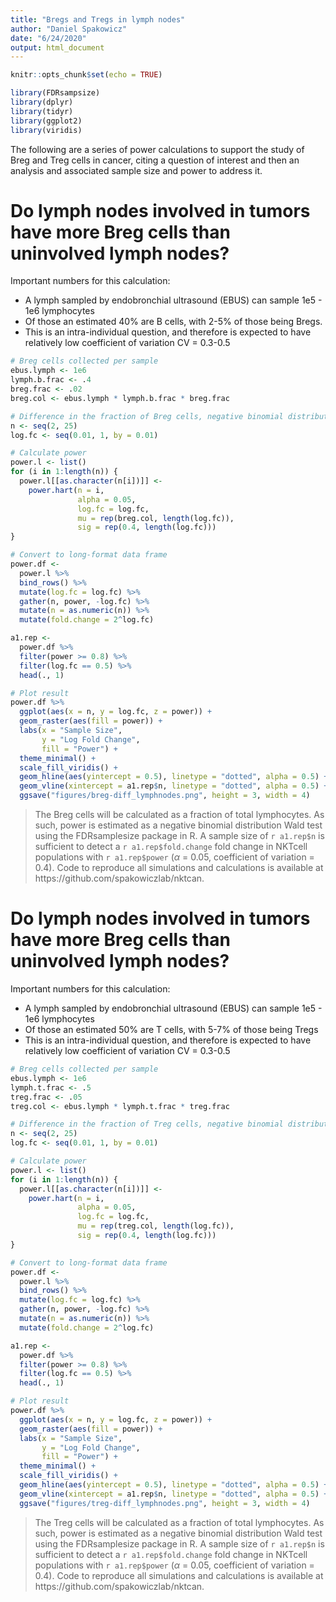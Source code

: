 ```yaml
---
title: "Bregs and Tregs in lymph nodes"
author: "Daniel Spakowicz"
date: "6/24/2020"
output: html_document
---
```


```r
knitr::opts_chunk$set(echo = TRUE)

library(FDRsampsize)
library(dplyr)
library(tidyr)
library(ggplot2)
library(viridis)
```

The following are a series of power calculations to support the study of Breg and Treg cells in cancer, citing a question of interest and then an analysis and associated sample size and power to address it.

# Do lymph nodes involved in tumors have more Breg cells than uninvolved lymph nodes?

Important numbers for this calculation:

* A lymph sampled by endobronchial ultrasound (EBUS) can sample 1e5 - 1e6 lymphocytes
* Of those an estimated 40% are B cells, with 2-5% of those being Bregs.
* This is an intra-individual question, and therefore is expected to have relatively low coefficient of variation CV = 0.3-0.5

```r
# Breg cells collected per sample
ebus.lymph <- 1e6
lymph.b.frac <- .4
breg.frac <- .02
breg.col <- ebus.lymph * lymph.b.frac * breg.frac

# Difference in the fraction of Breg cells, negative binomial distribution
n <- seq(2, 25)
log.fc <- seq(0.01, 1, by = 0.01)

# Calculate power 
power.l <- list()
for (i in 1:length(n)) {
  power.l[[as.character(n[i])]] <- 
    power.hart(n = i, 
               alpha = 0.05, 
               log.fc = log.fc,
               mu = rep(breg.col, length(log.fc)), 
               sig = rep(0.4, length(log.fc)))
}

# Convert to long-format data frame
power.df <- 
  power.l %>%
  bind_rows() %>%
  mutate(log.fc = log.fc) %>%
  gather(n, power, -log.fc) %>%
  mutate(n = as.numeric(n)) %>%
  mutate(fold.change = 2^log.fc)

a1.rep <- 
  power.df %>%
  filter(power >= 0.8) %>%
  filter(log.fc == 0.5) %>%
  head(., 1)

# Plot result
power.df %>%
  ggplot(aes(x = n, y = log.fc, z = power)) +
  geom_raster(aes(fill = power)) +
  labs(x = "Sample Size",
       y = "Log Fold Change",
       fill = "Power") +
  theme_minimal() +
  scale_fill_viridis() +
  geom_hline(aes(yintercept = 0.5), linetype = "dotted", alpha = 0.5) +
  geom_vline(xintercept = a1.rep$n, linetype = "dotted", alpha = 0.5) +
  ggsave("figures/breg-diff_lymphnodes.png", height = 3, width = 4)

```

> The Breg cells will be calculated as a fraction of total lymphocytes. As such, power is estimated as a negative binomial distribution Wald test using the FDRsamplesize package in R. A sample size of `r a1.rep$n` is sufficient to detect a `r a1.rep$fold.change` fold change in NKTcell populations with `r a1.rep$power` ($\alpha$ = 0.05, coefficient of variation = 0.4). Code to reproduce all simulations and calculations is available at https://github.com/spakowiczlab/nktcan.


# Do lymph nodes involved in tumors have more Breg cells than uninvolved lymph nodes?

Important numbers for this calculation:

* A lymph sampled by endobronchial ultrasound (EBUS) can sample 1e5 - 1e6 lymphocytes
* Of those an estimated 50% are T cells, with 5-7% of those being Tregs
* This is an intra-individual question, and therefore is expected to have relatively low coefficient of variation CV = 0.3-0.5

```r
# Breg cells collected per sample
ebus.lymph <- 1e6
lymph.t.frac <- .5
treg.frac <- .05
treg.col <- ebus.lymph * lymph.t.frac * treg.frac

# Difference in the fraction of Treg cells, negative binomial distribution
n <- seq(2, 25)
log.fc <- seq(0.01, 1, by = 0.01)

# Calculate power 
power.l <- list()
for (i in 1:length(n)) {
  power.l[[as.character(n[i])]] <- 
    power.hart(n = i, 
               alpha = 0.05, 
               log.fc = log.fc,
               mu = rep(treg.col, length(log.fc)), 
               sig = rep(0.4, length(log.fc)))
}

# Convert to long-format data frame
power.df <- 
  power.l %>%
  bind_rows() %>%
  mutate(log.fc = log.fc) %>%
  gather(n, power, -log.fc) %>%
  mutate(n = as.numeric(n)) %>%
  mutate(fold.change = 2^log.fc)

a1.rep <- 
  power.df %>%
  filter(power >= 0.8) %>%
  filter(log.fc == 0.5) %>%
  head(., 1)

# Plot result
power.df %>%
  ggplot(aes(x = n, y = log.fc, z = power)) +
  geom_raster(aes(fill = power)) +
  labs(x = "Sample Size",
       y = "Log Fold Change",
       fill = "Power") +
  theme_minimal() +
  scale_fill_viridis() +
  geom_hline(aes(yintercept = 0.5), linetype = "dotted", alpha = 0.5) +
  geom_vline(xintercept = a1.rep$n, linetype = "dotted", alpha = 0.5) +
  ggsave("figures/treg-diff_lymphnodes.png", height = 3, width = 4)

```

> The Treg cells will be calculated as a fraction of total lymphocytes. As such, power is estimated as a negative binomial distribution Wald test using the FDRsamplesize package in R. A sample size of `r a1.rep$n` is sufficient to detect a `r a1.rep$fold.change` fold change in NKTcell populations with `r a1.rep$power` ($\alpha$ = 0.05, coefficient of variation = 0.4). Code to reproduce all simulations and calculations is available at https://github.com/spakowiczlab/nktcan.

